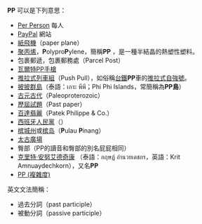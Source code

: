 '''PP''' 可以是下列意思：

* [[Per_Person|Per Person]] 每人
* [[PayPal|PayPal]] 網站
* [[紙飛機|紙飛機]]（paper plane）
* [[聚丙烯|聚丙烯]]，'''P'''olypro'''P'''ylene，簡稱'''PP''' ，是一種半結晶的熱塑性塑料。
* 包裹郵遞，包裹郵務處（Parcel Post）
* [[瓦爾特PP手槍|瓦爾特PP手槍]]
* [[推拉式列車組|推拉式列車組]]（Push Pull），如俗稱[[台鐵|台鐵]]'''PP'''車的[[推拉式自強號|推拉式自強號]]。
* [[披披群島|披披群島]]（泰語：เกาะ พีพี；Phi Phi Islands，常簡稱為'''PP島'''）
* [[古元古代|古元古代]]（Paleoproterozoic）
* [[歷屆試題|歷屆試題]]（Past paper）
* [[百達翡麗|百達翡麗]]（Patek Philippe & Co.）
* [[西班牙人民黨|西班牙人民黨]]（{{lang-es|Partido Popular}}）
* [[槟城州|槟城州]]或[[槟岛|槟岛]]（'''P'''ulau '''P'''inang）
* [[太古廣場|太古廣場]]
* 臀部（PP的讀音和臀部的別名屁屁相同）
* [[克里特·安努艾德奇康|克里特·安努艾德奇康]] （泰語：กฤษฏ์ อำนวยเดชกร，英語：Krit Amnuaydechkorn），又名'''PP'''
* [[PP_(複雜度)|PP (複雜度)]]

英文文法簡稱：
* 過去分詞（past participle）
* 被動分詞（passive participle）

{{disambig|Cat=二字拉丁字母缩写消歧义|P}}